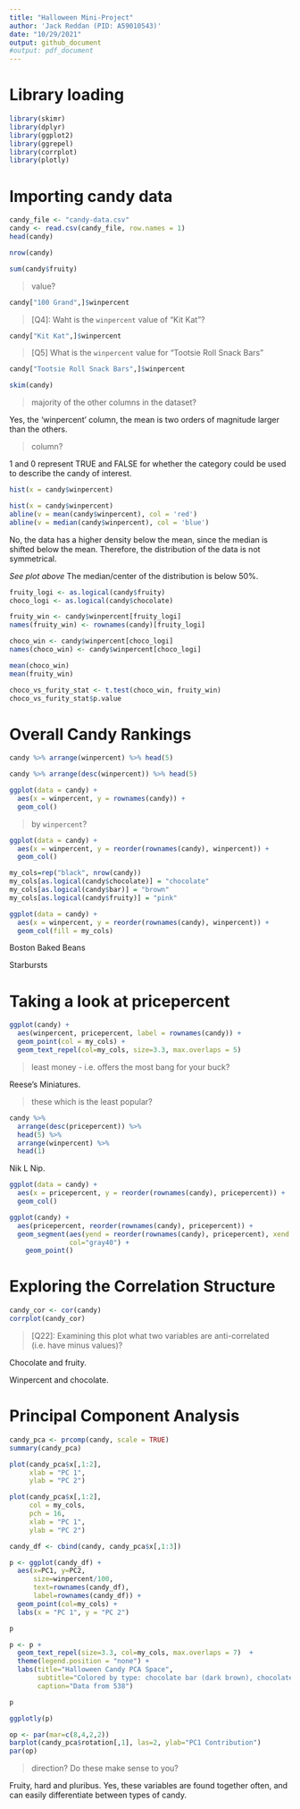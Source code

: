 ```yaml
---
title: "Halloween Mini-Project"
author: 'Jack Reddan (PID: A59010543)'
date: "10/29/2021"
output: github_document
#output: pdf_document
---
```


# Library loading  
```r
library(skimr)
library(dplyr)
library(ggplot2)
library(ggrepel)
library(corrplot)
library(plotly)
```



# Importing candy data  
  
```r
candy_file <- "candy-data.csv"
candy <- read.csv(candy_file, row.names = 1)
head(candy)
```

>[Q1]: How many different candy types are in this dataset?  
  
```r
nrow(candy)
```
  
>[Q2]: How many fruity candy types are in the dataset?
  
```r
sum(candy$fruity)
```

>[Q3]: What is your favorite candy in the dataset and what is it’s `winpercent`
value?  
  
```r
candy["100 Grand",]$winpercent
```

>[Q4]: Waht is the `winpercent` value of "Kit Kat"?  
  
```r
candy["Kit Kat",]$winpercent
```
  
>[Q5] What is the `winpercent` value for "Tootsie Roll Snack Bars"  
  
```r
candy["Tootsie Roll Snack Bars",]$winpercent

```
  
```r
skim(candy)
```

>[Q6]: Is there any variable/column that looks to be on a different scale to the
majority of the other columns in the dataset?  
  
Yes, the 'winpercent' column, the mean is two orders of magnitude larger than the
others.  
  
>[Q7]: What do you think a zero and one represent for the `candy$chocolate` 
column?  

1 and 0 represent TRUE and FALSE for whether the category could be used to
describe the candy of interest.  
  
>[Q8]: Plot a histogram of `winpercent` values.  
  
```r
hist(x = candy$winpercent)
```
  
>[Q9]: Is the distribution of winpercent values symmetrical?  
  
```r
hist(x = candy$winpercent)
abline(v = mean(candy$winpercent), col = 'red')
abline(v = median(candy$winpercent), col = 'blue')
```
  
No, the data has a higher density below the mean, since the median is shifted 
below the mean. Therefore, the distribution of the data is not symmetrical.  
  
>[Q10]: Is the center of the distribution above or below 50%?  
  
*See plot above* The median/center of the distribution is below 50%.
  
>[Q11]: On average is chocolate candy higher or lower ranked than fruit candy?  
  
```r
fruity_logi <- as.logical(candy$fruity)
choco_logi <- as.logical(candy$chocolate)

fruity_win <- candy$winpercent[fruity_logi]
names(fruity_win) <- rownames(candy)[fruity_logi]

choco_win <- candy$winpercent[choco_logi]
names(choco_win) <- candy$winpercent[choco_logi]

mean(choco_win)
mean(fruity_win)
```

>[Q12]: Is this difference statistically significant?  
  
```r
choco_vs_furity_stat <- t.test(choco_win, fruity_win)
choco_vs_furity_stat$p.value
```
  
  
# Overall Candy Rankings  
  
>[Q13]: What are the five least liked candy types in this set?  
  
```r
candy %>% arrange(winpercent) %>% head(5)
```

>[Q14]: What are the top 5 all time favorite candy types out of this set?  
  
```r
candy %>% arrange(desc(winpercent)) %>% head(5)
```
  
>[Q15]: Make a first barplot of candy ranking based on winpercent values.  
  
```r
ggplot(data = candy) +
  aes(x = winpercent, y = rownames(candy)) +
  geom_col()
```
  
  
>[Q16]: This is quite ugly, use the `reorder()` function to get the bars sorted 
by `winpercent`?  
  
```r
ggplot(data = candy) +
  aes(x = winpercent, y = reorder(rownames(candy), winpercent)) +
  geom_col()
```

```r
my_cols=rep("black", nrow(candy))
my_cols[as.logical(candy$chocolate)] = "chocolate"
my_cols[as.logical(candy$bar)] = "brown"
my_cols[as.logical(candy$fruity)] = "pink"
```
  
```r
ggplot(data = candy) +
  aes(x = winpercent, y = reorder(rownames(candy), winpercent)) +
  geom_col(fill = my_cols)
```
  
>[Q17]: What is the worst ranked chocolate candy?  

Boston Baked Beans  
  
>[Q18]: What is the best ranked fruity candy?  
  
Starbursts  
  
# Taking a look at pricepercent  
  
```r
ggplot(candy) + 
  aes(winpercent, pricepercent, label = rownames(candy)) +
  geom_point(col = my_cols) +
  geom_text_repel(col=my_cols, size=3.3, max.overlaps = 5)
```
  
>[Q19]: Which candy type is the highest ranked in terms of winpercent for the 
least money - i.e. offers the most bang for your buck?  
  
Reese's Miniatures.  
  
>[Q20]: What are the top 5 most expensive candy types in the dataset and of 
these which is the least popular?  
  
```r
candy %>% 
  arrange(desc(pricepercent)) %>% 
  head(5) %>% 
  arrange(winpercent) %>% 
  head(1)
```
  
Nik L Nip.  
  
>[Q21]: Make a barplot again with geom_col() this time using pricepercent.

```r
ggplot(data = candy) +
  aes(x = pricepercent, y = reorder(rownames(candy), pricepercent)) +
  geom_col()
```
  
```r
ggplot(candy) +
  aes(pricepercent, reorder(rownames(candy), pricepercent)) +
  geom_segment(aes(yend = reorder(rownames(candy), pricepercent), xend = 0), 
               col="gray40") +
    geom_point()
```

# Exploring the Correlation Structure  
  
```r
candy_cor <- cor(candy)
corrplot(candy_cor)
```

>[Q22]: Examining this plot what two variables are anti-correlated (i.e. have 
minus values)?  
  
Chocolate and fruity.  
  
>[Q23]: Similarly, what two variables are most positively correlated?  
  
Winpercent and chocolate.  
  
# Principal Component Analysis

```r
candy_pca <- prcomp(candy, scale = TRUE)
summary(candy_pca)
```
  
```r
plot(candy_pca$x[,1:2],
     xlab = "PC 1",
     ylab = "PC 2")
```
  
```r
plot(candy_pca$x[,1:2],
     col = my_cols,
     pch = 16,
     xlab = "PC 1",
     ylab = "PC 2")
```
  
```r
candy_df <- cbind(candy, candy_pca$x[,1:3])
```
  
```r
p <- ggplot(candy_df) + 
  aes(x=PC1, y=PC2, 
      size=winpercent/100,
      text=rownames(candy_df),
      label=rownames(candy_df)) + 
  geom_point(col=my_cols) +
  labs(x = "PC 1", y = "PC 2")

p
```
  
```r
p <- p + 
  geom_text_repel(size=3.3, col=my_cols, max.overlaps = 7)  + 
  theme(legend.position = "none") + 
  labs(title="Halloween Candy PCA Space", 
       subtitle="Colored by type: chocolate bar (dark brown), chocolate other (light brown), fruity (red), other (black)",
       caption="Data from 538")

p
```

```r
ggplotly(p)
```
  
```r
op <- par(mar=c(8,4,2,2))
barplot(candy_pca$rotation[,1], las=2, ylab="PC1 Contribution")
par(op)
```
  
>[Q24]: What original variables are picked up strongly by PC1 in the positive 
direction? Do these make sense to you?  
  
Fruity, hard and pluribus.
Yes, these variables are found together often, and can easily differentiate 
between types of candy.
